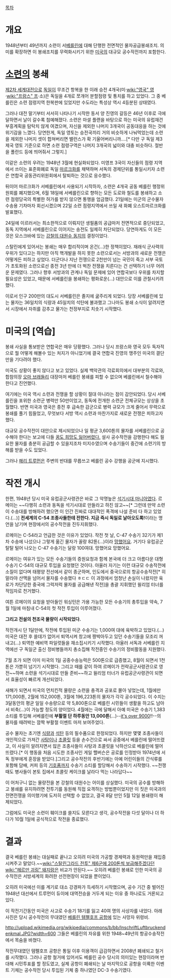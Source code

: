 [[목차]]
= 개요 =
1948년부터 49년까지 소련이 서[[베를린]]에 대해 단행한 전면적인 물자공급봉쇄조치. 의미를 확장하면 이 봉쇄조치를 무력화시키기 위한 [[미국]]의 대규모 공수작전까지 포함한다.

= [[소련]]의 봉쇄 =
[[제2차 세계대전]]으로 [[독일]]이 무조건 항복을 한 이래 승전 4개국(미·[[wiki:"영국" 영]]·[[wiki:"프랑스" 프]]·소)은 독일을 4개로 쪼개어 분할점령 및 통치를 하고 있었다. 그 중 베를린은 소련 점령지역 한복판에 있었지만 수도라는 특성상 역시 4등분된 상태였다.

그러나 대전 말기부터 서서히 나타나기 시작한 동서 양 진영의 갈등은 46년 이후로 극에 달하면서 날이 갈수록 첨예해졌다. 소련은 마셜 플랜을 바탕으로 하는 미국의 유럽재건부흥계획을 탐탁치 않게 여겼으며, 자신을 제외한 나머지 3개국이 공동대응을 하는 것에 위기감을 느꼈다. 당연한게, 독일 영토는 승전국끼리 거의 비슷하게 나눠먹었는데 소련을 제외한 나머지 셋이 합쳐버리면 밸런스가 확 기울어버리니까….[* 다만 구 독일 제3제국 영토 기준으로 하면 소련 점령구역은 나머지 3개국의 넓이와 대충 비슷하다. 절반을 폴란드 등에 띄어줘서 그렇지.]

이같은 소련의 우려는 1948년 3월에 현실화되었다. 미영프 3국이 자신들의 점령 지역에서 쓰이는 표준화폐로 독일 [[마르크]]화를 채택하며 서독의 경제단위를 통일시키자 소련은 연합국 공동관리위원회에서 탈퇴하는 것으로 응수했다.

뒤이어 마르크화가 서베를린에서 사용되기 시작하자, 소련은 4개국 공동 베를린 행정위원회를 폐지했으며, 6월 18일에 서베를린으로 향하는 모든 도로와 철도를 봉쇄하고 소련 점령당국의 특별한 허가를 받지 않으면 통행을 엄금했다. 21일에는 미군의 군수물자 수송용 기차마자 회선시켰으며 22일 소련 점령지역에서 쓰일 새 화폐 오스트마르크화를 발표했다.

24일에 이르러서는 최소한적으로 이뤄지던 생필품의 공급마저 전면적으로 중단되었고, 동독 지역에서 서베를린으로 이어지는 송전도 일제히 차단되었다. 당연하게도 이 모든 것은 모스크바에 있는 [[이오시프 스탈린|강철의 대원수 동지]]의 결정이었다.

스탈린에게 있어서는 봉쇄는 매우 합리적이며 온건(…)한 정책이었다. 재래식 군사력의 우위가 있다고는 하지만 아직 핵개발을 하지 못한 소련으로서는 서방과의 새로운 전쟁은 어떻게든 피하고 싶었다. 더군다나 지난 전쟁으로 2천만이 넘는 국민이 죽고 서부 국토가 초토화된 소련으로선 종전 3년 만에 더 벅찬 전쟁을 치른다는 건 선택하기 너무 어려운 문제였다. 그러나 향후 서방과의 관계나 독일 문제에 있어 연합국보다 우위를 차지할 필요성은 있었고, 때문에 서베를린을 봉쇄하는 평화로운(…) 대안으로 이를 관철시키려 했다.

이로서 인구 200만의 대도시 서베를린은 졸지에 굶주리게 되었다. 당장 서베를린에 있는 물자는 36일치의 식량과 45일치의 석탄에 불과했고 그나마도 봉쇄 소식이 알려지면서 시장에서 자취를 감추고 물가는 천정부지로 치솟기 시작했다.

= 미국의 [역습] =
봉쇄 사실을 통보받은 연합국은 매우 당황했다. 그러나 당시 프랑스와 영국 모두 독자적으로 뭘 어떻게 해볼수 있는 처지가 아니었기에 결국 연합국 진영의 맹주인 미국의 결단만을 기다려야 했다.

미국도 상황이 좋지 않다고 보고 있었다. 실제 백악관의 각료회의에서 대부분의 각료와, 합참의장 [[오마 브래들리]] 대장마저 베를린 봉쇄를 피할 수 없으며 베를린에서 철수해야 한다고 진언했다.

여기에는 미국 역시 소련과 전쟁을 할 상황이 절대 아니라는 점이 감안되었다. 당시 서베를린을 포위한 소련군 병력만 50만이었고, 동독에 전개한 소련군 전체규모는 상상을 초월했다. 반면 미국과 영국은 종전 후 급속한 감군으로 병력 규모가 크게 줄어서 무력으로 봉쇄를 풀기 힘들었고, 무엇보다 서방 역시 소련과 마찬가지로 새로운 전쟁은 피하고자 했다.

대규모 공수작전이 대안으로 제시되었으나 일 평균 3,600톤의 물자를 서베를린으로 공수해야 한다는 보고에 다들 [[틀렸어 이젠 꿈이고 희망이고 없어|꿈도 희망도 잃어버렸다.]] 설사 공수작전을 감행한다 해도 필요한 물자를 충분히 공급할 수 있을지조차 미지수였으며 수송기들이 중간에 소련기의 방해를 받을 수도 있었다.

그러나 [[해리 트루먼]]은 주변의 반대를 무릅쓰고 베를린 공수 강행을 공군에 지시했다. 

= 작전 개시 =
한편, 1948년 당시 미국 유럽공군사령관은 바로 그 악명높은 [[커티스 르메이|석기시대 마니아]]였다. 르메이는 ~~다행히 소련과 동독을 석기시대로 만들라고 하진 않고~~[* 그런데 만약 소련이 수송대를 방해하려 했으면 이 인간 진짜로 대대적인 폭격에 나설 준비 다 하고 있었다.(…)] '''전세계의 C-54 조종사들한테 전한다. 지금 즉시 독일로 날아오도록!'''이라는 명언을 남기며 현장에서의 공수작전을 진두지휘했다.

르메이는 C-54라고 언급한 것은 이유가 있었다. 작전 첫 날, C-47 수송기 32기가 제1차 수송에 나섰으나 그렇게 옮긴 물자가 꼴랑 82톤(…)이라 [[망했어요]]. 거기다 유럽공군 탈탈 털어 나오는 C-47 수송기는 달랑 100여대. 망했어요 망했어요.

르메이는 여유가 있는 모든 수송기들의 증원요청과 함께 본국에 더 크고 아름다운 대형 수송기 C-54의 대규모 투입을 요청했던 것이다. 아울러 자기는 이런 대규모 수송작전에 소질이 없다며 태평양 전선에서 같이 종군하며, 인도에서 중국으로의 항공수송작전[* 히말라야 산맥을 넘어서 물자를 수송했다 ㅎㄷㄷ 이 과정에서 엄청난 손실이 나왔지만 육로가 차단당한 중국에 그럭저럭 물자를 공급해낸 작전]을 총괄 지휘했던 윌리엄 터너를 적임자로 천거했다.

여튼 르메이의 요청을 받아들인 워싱턴은 가용 가능한 모든 수송기의 총투입을 약속, 7월 1일에 마침내 C-54의 첫 작전 투입이 이루어졌다.

'''그리고 전설의 천조국 물량이 시작되었다.'''

작전개시 단 1달만에, 작전에 투입된 미군 수송기는 1,000여 대에 육박하고 있었다.(…) 미국은 대전 후 쓸데가 없어서 퇴역시켜 창고에 짱박아두고 있던 수송기들을 모조리 꺼내고(…) 퇴역한 예비역 파일럿들을 재소집시키기 시작했다. 아울러 서독과 서베를린 지역에선 구 독일군 출신 정비병들까지 총소집해 작전중인 수송기의 정비활동을 지원했다.

7월 초가 되면 이미 미국의 1일 공중수송능력은 500톤으로 급증했고, 8월이 되면서 1천톤은 가뿐히 넘기기 시작했다. 그리고 때를 같이 하여 르메이가 전략공군사령관으로 영전~~하며 소련을 석기시대로 만들 준비~~하고 윌리엄 터너가 유럽공군사령관이 되면서 효율성이 빠르게 개선되었다.

새해가 되면서 미국의 먼치킨적 물량은 소련을 충격과 공포로 몰아 넣었는데, 1월에만 171,000톤, 2월에 152,000톤, 3월에 196,223톤의 물자가 각각 공수되었다. 이 수치는 3달동안의 평균 일일 수송량으로 약 5,800톤으로 베를린 시민들이 생활을 하고도 남아서 비축(…)이 가능할 정도의 양이었다. 4월에는 극에 달해서 아예 미국은 수송기 1,383소티를 투입해 서베를린에 '''부활절 단 하루동안 13,000톤'''(…)--[[it's over 9000]]!!--의 물자를 때려박는 깜짝 부활절 이벤트 마저 보여주었다. 

공수 물자는 초기엔 [[식량]]과 [[석탄]] 등의 필수품으로 한정되었다. 하지만 몇몇 조종사들이 개인적으로 가져간 [[사탕]]이나 [[초콜릿]] 등을 손수건으로 싸서 공중에서 베를린에 떨어뜨렸고, 이 사실이 알려지면서 많은 조종사들이 사탕과 초콜릿을 낙하산으로 베를린에 떨어뜨렸다.[* 이 행동을 처음 시도한 조종사인 게일 핼버슨은 공로를 인정받아 1974년에 서독 정부에게 훈장을 받았다.]그리고 공수작전의 후반기에는 아예 어린이들의 간식류를 포함해 담배, 커피 등의 [[기호품]]까지 수송기 소티를 할당해서 수송하기 시작했다. ~~전쟁 때도 병사들이 본토 집에서 초콜릿 케이크를 날라다 먹는 나라답다~~


이 어처구니 없는 물량전을 본 강철의 대원수는 어이를 상실했다. 미국의 공수를 방해하고 봉쇄를 유지하려면 전투기를 동원해 직접 요격하는 방법뿐이었지만 이 짓은 미국과의 전면전쟁을 의미했기에 도저히 선택할 수 없었고, 결국 8달 만인 5월 12일 봉쇄령이 해제되었다.

그럼에도 미국은 소련이 훼이크를 쓸지도 모른다고 생각, 공수작전을 다섯 달이나 더 하다가 10월 1일에 공식적으로 작전을 종료했다.

= 결과 =
결국 베를린 봉쇄는 대실패로 끝나고 오히려 미국의 가공할 경제력과 동원력만을 재입증시켜주고 말았다.~~[[wiki:"스탈린그라드 전투" 제6군에 200톤씩 보급]]해주겠다던 [[wiki:"헤르만 괴링" 돼지]]랑은 비교가 안된다.~~ 오히려 베를린 봉쇄로 인한 미국의 공수작전은 서방세계의 화려한 선전현장이 되었을 뿐이었다.

오히려 미국에선 이를 계기로 대소 강경파가 득세하기 시작했으며, 공수 기간 중 벌어진 1948년 대선에서 트루먼이 듀이에 대역전승을 거두게 되는 이유 중 하나로도 거론되고 있다.

이 작전기간동안 미국은 사고로 수송기 18기를 잃고 40여 명의 사상자를 내었다. 아래 사진은 당시 공수작전의 무대였던 [[베를린 템펠호프 공항]]에 있는 사망자 위령비.

http://upload.wikimedia.org/wikipedia/commons/b/bb/InschriftLuftbruckendenkmal.JPG?width=600
그들은 베를린의 자유를 위한 1948~49년의 항공수송작전에서 목숨을 바쳤다.

작전무대였던 템펠호프 공항은 통일 이후 이용객이 급감하면서 2008년 폐쇄되고 철거를 시작했다. 그러나 공항 철거에 있어서도 베를린 공수 당시의 의미있는 현장이라며 반대해 시민투표를 할 정도였고, 실제 공항이 폐쇄되는 날 마지막으로 공항을 이륙한 이벤트 기체는 공수작전 당시 투입된 기체 중 하나였던 DC-3 수송기였다.
